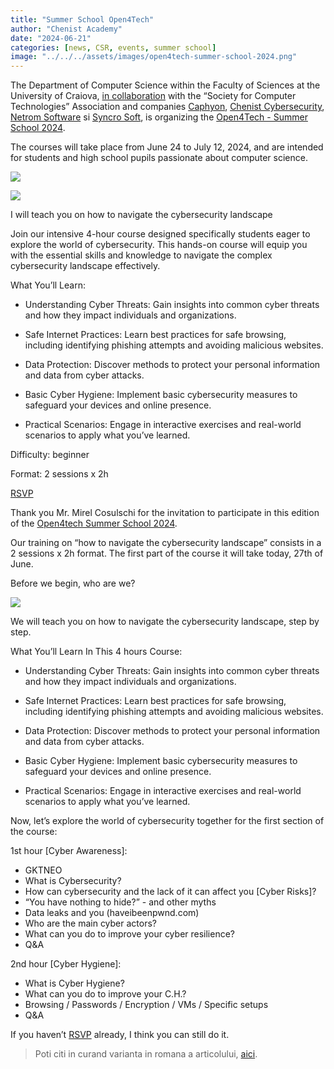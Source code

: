 ```yaml
---
title: "Summer School Open4Tech"
author: "Chenist Academy"
date: "2024-06-21"
categories: [news, CSR, events, summer school]
image: "../../../assets/images/open4tech-summer-school-2024.png"
---
```


The Department of Computer Science within the Faculty of Sciences at the University of Craiova, [in collaboration](http://inf.ucv.ro/~summer-school/organizatori.php) with the "Society for Computer Technologies" Association and companies [Caphyon](https://caphyon.ro), [Chenist Cybersecurity](https://chen.ist), [Netrom Software](https://netrom.ro) si [Syncro Soft](https://sync.ro), is organizing the [Open4Tech - Summer School 2024](http://stud.inf.ucv.ro/2024/06/open4tech-summer-school-2024/).

The courses will take place from June 24 to July 12, 2024, and are intended for students and high school pupils passionate about computer science.

![](../../../assets/images/open4tech-summer-school-2024.png)

![](../../../assets/logos/chenist-academy.svg)

I will teach you on how to navigate the cybersecurity landscape

Join our intensive 4-hour course designed specifically students eager to explore the world of cybersecurity. This hands-on course will equip you with the essential skills and knowledge to navigate the complex cybersecurity landscape effectively.


What You'll Learn:

- Understanding Cyber Threats: Gain insights into common cyber threats and how they impact individuals and organizations.

- Safe Internet Practices: Learn best practices for safe browsing, including identifying phishing attempts and avoiding malicious websites.

- Data Protection: Discover methods to protect your personal information and data from cyber attacks.
    
- Basic Cyber Hygiene: Implement basic cybersecurity measures to safeguard your devices and online presence.
    
- Practical Scenarios: Engage in interactive exercises and real-world scenarios to apply what you've learned.


Difficulty: beginner

Format: 2 sessions x 2h

[RSVP](http://inf.ucv.ro/~summer-school/cursuri.php)


Thank you Mr. Mirel Cosulschi for the invitation to participate in this edition of the [Open4tech Summer School 2024](/en/talks/open4tech-summer-school-2024/).

Our training on "how to navigate the cybersecurity landscape" consists in a 2 sessions x 2h format. The first part of the course it will take today, 27th of June. 

Before we begin, who are we?


![](../../../assets/images/open4tech-summer-school-2024.png)

We will teach you on how to navigate the cybersecurity landscape, step by step.

What You'll Learn In This 4 hours Course:

- Understanding Cyber Threats: Gain insights into common cyber threats and how they impact individuals and organizations.

- Safe Internet Practices: Learn best practices for safe browsing, including identifying phishing attempts and avoiding malicious websites.

- Data Protection: Discover methods to protect your personal information and data from cyber attacks.
    
- Basic Cyber Hygiene: Implement basic cybersecurity measures to safeguard your devices and online presence.
    
- Practical Scenarios: Engage in interactive exercises and real-world scenarios to apply what you've learned.


Now, let's explore the world of cybersecurity together for the first section of the course:

1st hour [Cyber Awareness]:

- GKTNEO
- What is Cybersecurity?
- How can cybersecurity and the lack of it can affect you [Cyber Risks]?
- "You have nothing to hide?" - and other myths
- Data leaks and you (haveibeenpwnd.com)
- Who are the main cyber actors?
- What can you do to improve your cyber resilience?
- Q&A

2nd hour [Cyber Hygiene]:

- What is Cyber Hygiene?
- What can you do to improve your C.H.?
- Browsing / Passwords / Encryption / VMs / Specific setups 
- Q&A 

If you haven't [RSVP](http://inf.ucv.ro/~summer-school/cursuri.php) already, I think you can still do it. 

> Poti citi in curand varianta in romana a articolului, [aici](/talks/ro/open4tech-summer-school-2024/).
